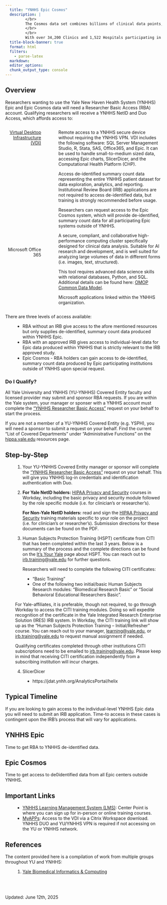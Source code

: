 ```yaml
---
  title: "YNHHS Epic Cosmos"
  description: |
         </br>
         The Cosmos data set combines billions of clinical data points, made up of data from across the Epic community, to form the largest database of Electronic Health Record (EHR) patient information. Participating organizations provide a HIPAA-defined limited data set to the centralized Cosmos database. 
         </br>
         </br>
         With over 34,200 Clinics and 1,522 Hospitals participating in Cosmos, researchers can access a representative sample of patients who seek healthcare. You can learn more about the latest features of Cosmos on <a href="https://signin.epic.com/adfs/ls/?wa=wsignin1.0&wtrealm=https%3a%2f%2fuserweb.epic.com%2f&wctx=rm%3d1%26id%3dpassive%26ru%3d%252F&wct=2025-04-16T00%3a32%3a32Z&wreply=https%3a%2f%2fuserweb.epic.com%2f">Epic UserWeb</a>, available to all Yale New Haven Health System (YNHHS) research users and on the <a href="https://teams.microsoft.com/l/team/19%3AJTlr92eAMEnJsBJmV1Uymbla8oek8ePqASKzxPE7mrQ1%40thread.tacv2/conversations?groupId=aa0ac073-1651-4dee-a59e-884bef65ea6b&tenantId=dd8cbebb-2139-4df8-b411-4e3e87abeb5c">Yale Cosmos Teams</a> Site.
  title-block-banner: true
  format: html
  filters:
    - parse-latex
  markdown: 
  editor_options: 
  chunk_output_type: console
---
```


## Overview

Researchers wanting to use the Yale New Haven Health System (YNHHS) Epic and Epic Cosmos data will need a Researcher Basic Access (RBA) account. Qualifying researchers will receive a YNHHS NetID and Duo Access, which affords access to:

:::::: columns
::: {.column style="text-align:right; width:25%"}
[Virtual Desktop Infrastructure (VDI)](https://medicine.yale.edu/ybic/computational-resources/ynhhs/#virtual-desktop-infrastructure)

\
\
\
\hyperlink{https://medicine.yale.edu/ybic/data-resources-services/slicerdicer/}{Epic SlicerDicer}

\
\
\
\
\
\

\hyperlink{https://medicine.yale.edu/ybic/computational-resources/ynhhs/#computational-health-platform}{Computational Health Platform (CHP)}\
\
\
\

\
\

Microsoft Office 365
:::

::: {.column width="3%"}
<!-- empty column to create gap -->
:::

::: {.column width="72%"}
Remote access to a YNHHS secure device without requiring the YNHHS VPN. VDI includes the following software: SQL Server Management Studio, R, Stata, SAS, Office365, and Epic. It can be used to handle small-to-medium sized data, accessing Epic charts, SlicerDicer, and the Computational Health Platform (CHP).

Access de-identified summary count data representing the entire YNHHS patient dataset for data exploration, analytics, and reporting. Institutional Review Board (IRB) applications are not required to access de-identified data, but training is strongly recommended before usage. 

Researchers can request access to the Epic Cosmos system, which will provide de-identified, summary count data for all participating Epic systems outside of YNHHS.

A secure, compliant, and collaborative high-performance computing cluster specifically designed for clinical data analysis. Suitable for AI research and development, and is well suited for analyzing large volumes of data in different forms (i.e. images, text, structured).

This tool requires advanced data science skills with relational databases, Python, and SQL. Additional details can be found here: [OMOP Common Data Model](https://medicine.yale.edu/ybic/data-resources-services/omop-common-data-model/).

Microsoft applications linked within the YNHHS organization.
:::
::::::

There are three levels of access available:

::: {style="margin-left: 2rem"}
-   RBA without an IRB give access to the afore mentioned resources but only supplies de-identified, summary count data produced within YNHHS Epic.
-   RBA with an approved IRB gives access to individual-level data for Epic data produced within YNHHS that is strictly relevant to the IRB approved study.
-   Epic Cosmos - RBA holders can gain access to de-identified, summary count data produced by Epic participating institutions outside of YNHHS upon special request.
:::




### Do I Qualify?

All Yale University and YNHHS (YU-YNHHS) Covered Entity faculty and licensed provider may submit and sponsor RBA requests. If you are within the Yale system, your manager or sponser with a YNHHS account must complete the ["YNHHS Researcher Basic Access"](https://shorturl.at/nJOS0) request on your behalf to start the process.

If you are not a member of a YU-YNHHS Covered Entity (e.g. YSPH), you will need a sponsor to submit a request on your behalf. Find the current "List of Covered Departments" under "Administrative Functions" on the [hippa.yale.edu](https://hipaa.yale.edu/resources/resource-documents-and-guidance) resources page.

## Step-by-Step

::: {style="margin-left: 2rem"}
1.  Your YU-YNHHS Covered Entity manager or sponsor will complete the ["YNHHS Researcher Basic Access"](https://shorturl.at/nJOS0) request on your behalf. This will give you YNHHS log-in credentials and identification authentication with Duo.

2.  **For Yale NetID holders:** [HIPAA Privacy and Security](https://hipaa.yale.edu/training/training-modules) courses in Workday, including the basic privacy and security module followed by the role specific module (i.e. for clinician's or researcher's).

    **For Non-Yale NetID holders:** read and sign the [HIPAA Privacy and Security](https://hipaa.yale.edu/training/training-modules) training materials specific to your role on the project (i.e. for clinician's or researcher's). Submission directions for these documents can be found on the PDF.

3.  Human Subjects Protection Training (HSPT) certificate from CITI that has been completed within the last 3 years. Below is a summary of the process and the complete directions can be found on the [It's Your Yale](https://your.yale.edu/research-support/human-research-protection-program/education-and-training/human-research-training) page about HSPT. You can reach out to [irb.training@yale.edu](mailto:irb.training@yale.edu) for further questions.

    Researchers will need to complete the following CITI certificates:

::: {style="margin-left: 2rem"}
-   "Basic Training"
-   One of the following two initial/basic Human Subjects Research modules: "Biomedical Research Basic" or "Social Behavioral Educational Researchers Basic".
:::

::: {style="margin-left: 0rem"}
For Yale-affiliates, it is preferable, though not required, to go through Workday to access the CITI training modules. Doing so will expedite recognition of the certificate in the Yale Integrated Research Enterprise Solution (IRES) IRB system. In Workday, the CITI training link will show up as the "Human Subjects Protection Training – Initial/Refresher" course. You can reach out to your manager, [learning@yale.edu](mainto:learning@yale.edu), or [irb.training@yale.edu](mainto:irb.training@yale.edu) to request manual assignment if needed.

Qualifying certificates completed through other institutions CITI subscriptions need to be emailed to [irb.training@yale.edu](mainto:irb.training@yale.edu). Please keep in mind that receiving CITI certification independently from a subscribing institution will incur charges.
:::

4.  SlicerDicer

::: {style="margin-left: 2rem"}
- https://jdat.ynhh.org/AnalyticsPortal/helix
:::

:::

## Typical Timeline

::: callout-important
If you are looking to gain access to the individual-level YNHHS Epic data you will need to submit an IRB application. Time-to access in these cases is contingent upon the IRB's process that will vary for applications.
:::

::: {.panel-tabset}

## YNHHS Epic

Time to get RBA to YNHHS de-identified data.

## Epic Cosmos

Time to get access to de0identified data from all Epic centers outside YNHHS.

:::


## Important Links

::: {style="margin-left: 2rem"}
- [YNHHS Learning Management System (LMS)](https://ynhh.certpointsystems.com/): Center Point is where you can sign up for in-person or online training courses.
- [MyAPPs](https://myapps.ynhh.org): Access to the VDI via a Citrix Workspace download. YNHHS DUO and YU/YNHHS VPN is required if not accessing on the YU or YNHHS network.

:::

## References

The content provided here is a compilation of work from multiple groups throughout YU and YNHHS:

::: {style="margin-left: 2rem"}
1.  [Yale Biomedical Informatics & Computing](https://medicine.yale.edu/ybic)

:::
\
\
\
Updated: June 12th, 2025
